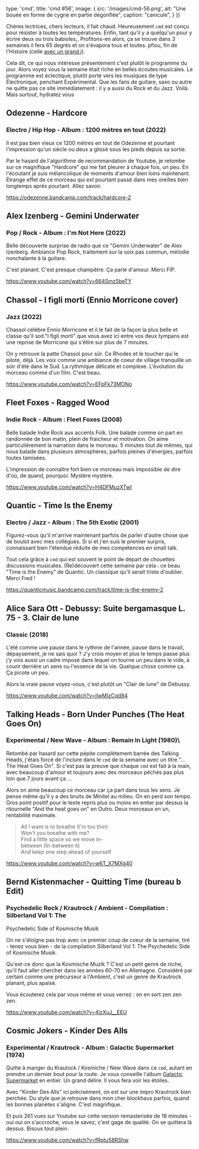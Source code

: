 

  type: 'cmd',
  title: 'cmd #56',
  image: {
    src: '/images/cmd-56.png',
    alt: "Une bouée en forme de cygne en partie dégonflée",
    caption: "canicule",
  }
})


Chères lectrices, chers lecteurs, il fait chaud. Heureusement `cmd` est conçu
pour résister à toutes les températures. Enfin, tant qu'il y a quelqu'un pour y
écrire deux ou trois babioles,. Profitons-en alors, ça se trouve dans 3 semaines
il fera 65 degrés et on s'évapora tous et toutes. pfiou, fin de l'Histoire
(celle [avec un grand
i](https://www.instagram.com/l_histoire_avec_un_grand_i/)).

Cela dit, ce qui nous intéresse présentement c'est plutôt le programme du jour.
Alors voyez vous la semaine était riche en belles écoutes musicales. Le
programme est éclectique, plutôt porté vers les musiques de type Électronique,
penchant Expérimental. Que les fans de guitare, saxo ou autre ne quitte pas ce
site immédiatement : il y a aussi du Rock et du Jazz. Voilà. Mais surtout,
hydratez vous



## Odezenne - Hardcore

### Electro / Hip Hop - Album : 1200 mètres en tout (2022)

Il est pas bien vieux ce 1200 mètres en tout de Odezenne et pourtant
l'impression qu'un siècle ou deux a glissé sous les pieds depuis sa sortie.

Par le hasard de l'algorithme de recommandation de Youtube, je retombe sur ce
magnifique "Hardcore" qui me fait pleurer à chaque fois, un peu. En l'écoutant
je suis mélancolique de moments d'amour bien loins maintenant. Étrange effet de
ce morceau qui est pourtant passé dans mes oreilles bien longtemps après
pourtant. Allez savoir.

https://odezenne.bandcamp.com/track/hardcore-2



## Alex Izenberg - Gemini Underwater

### Pop / Rock - Album : I'm Not Here (2022)

Belle découverte surprise de radio que ce "Gemini Underwater" de Alex Izenberg.
Ambiance Pop Rock, traitement sur la voix pas commun, mélodie nonchalante à la
guitare.

C'est planant. C'est presque champêtre. Ça parle d'amour. Merci FIP.

https://www.youtube.com/watch?v=664Smz5beTY



## Chassol - I figli morti (Ennio Morricone cover)

### Jazz (2022)

Chassol célèbre Ennio Morricone et il le fait de la façon la plus belle et
classe qu'il soit."I figli morti" que vous avez ici entre vos deux tympans est
une reprise de Morricone qui s'étire sur plus de 7 minutes.

On y retrouve la patte Chassol pour sûr. Ce Rhodes et le toucher qui le pilote,
déjà. Les voix comme une ambiance de coeur de village tranquille un soir d'été
dans le Sud. La rythmique délicate et complexe. L'évolution du morceau comme
d'un film. C'est beau.

https://www.youtube.com/watch?v=EFpFk73MONo



## Fleet Foxes - Ragged Wood

### Indie Rock - Album : Fleet Foxes (2008)

Belle balade Indie Rock aux accents Folk. Une balade comme on part en randonnée
de bon matin, plein de fraicheur et motivation. On aime particulièrement la
narration dans le morceau. 5 minutes tout de mêmes, qui nous balade dans
plusieurs atmosphères, parfois pleines d'énergies, parfois toutes tamisées.

L'impression de connaître fort bien ce morceau mais impossible de dire d'où, de
quand, pourquoi. Mystère mystère.

https://www.youtube.com/watch?v=H4DFMuzXTwI



## Quantic - Time Is the Enemy

### Electro / Jazz - Album : The 5th Exotic (2001)

Figurez-vous qu'il m'arrive maintenant parfois de parler d'autre chose que de
boulot avec mes collègues. Si si et j'en suis le premier surpris, connaissant
bien l'étendue réduite de mes compétences en small talk.

Tout cela grâce à `cmd` qui est souvent le point de départ de chouettes
discussions musicales. (Re)découvert cette semaine par cela : ce beau "Time is
the Enemy" de Quantic. Un classique qu'il serait triste d'oublier. Merci Fred !

https://quanticmusic.bandcamp.com/track/time-is-the-enemy-2



## Alice Sara Ott - Debussy: Suite bergamasque L. 75 - 3. Clair de lune

### Classic (2018)

L'été comme une pause dans le rythme de l'année, pause dans le travail,
dépaysement, je ne sais quoi ? J'y crois moyen et plus le temps passe plus j'y
vois aussi un cadre imposé dans lequel on tourne un peu dans le vide, à courir
derrière un sens ou l'essence de la vie. Quelque chose comme ça. Ça picote un
peu.

Alors la vraie pause voyez-vous, c'est plutôt un "Clair de lune" de Debussy.

https://www.youtube.com/watch?v=iIwMIzCqd84



## Talking Heads - Born Under Punches (The Heat Goes On)

### Experimental / New Wave - Album : Remain In Light (1980)\

Retombé par hasard sur cette pépite complètement barrée des Talking Heads,
j'étais forcé de l'inclure dans le `cmd` de la semaine avec un titre "... The
Heat Goes On". Si c'est pas la preuve que chaque `cmd` est fait à la main, avec
beaucoup d'amour et toujours avec des morceaux pêchés pas plus loin que 7 jours
avant ça ...

Alors on aime beaucoup ce morceau car ça part dans tous les sens. Je pense même
qu'il y a des bruits de Minitel au milieu. On en perd son tempo. Gros point
positif pour le texte repris plus ou moins en entier par dessus la ritournelle
"And the heat goes on" en Outro. Deux morceaux en un, rentabilité maximale.

> All I want is to breathe (I'm too thin)<br/>
> Won't you breathe with me?<br/>
> Find a little space so we move in-<br/>
> between (In-between it)<br/>
> And keep one step ahead of yourself

https://www.youtube.com/watch?v=w6T_X7MXg40



## Bernd Kistenmacher - Quitting Time (bureau b Edit)

### Psychedelic Rock / Krautrock / Ambient - Compilation : Silberland Vol 1: The
Psychedelic Side of Kosmische Musik

On ne s'éloigne pas trop avec ce premier coup de coeur de la semaine, tiré -
tenez vous bien - de la compilation Silberland Vol 1: The Psychedelic Side of
Kosmische Musik.

Qu'est-ce donc que la Kosmische Muzik ? C'est un petit genre de niche, qu'il
faut aller chercher dans les années 60-70 en Allemagne. Considéré par certain
comme une précurseur à l'Ambient, c'est un genre de Krautrock planant, plus
apaisé.

Vous écouterez cela par vous même et vous verrez : on en sort zen zen zen.

https://www.youtube.com/watch?v=4lzXuJ__EEU



## Cosmic Jokers - Kinder Des Alls

### Experimental / Krautrock - Album : Galactic Supermarket (1974)

Quitte à manger du Krautock / Kosmiche / New Wave dans ce `cmd`, autant en
prendre un dernier bout pour la route. Je vous conseille l'album [Galactic
Supermarket](https://open.spotify.com/album/3TtDaRVklyNnAQbSCkhG1p) en entier.
Un grand délire. Il vous fera voir les étoiles.

Avec "Kinder Des Alls" ici précisément, on est sur une impro Krautrock bien
perchée. Du style que je retrouve dans mon cher blockhaus parfois, quand les
bonnes planètes s'aligne. C'est magnifique.

Et puis 261 vues sur Youtube sur cette version remasterisée de 18 minutes - oui
oui on s'accroche, vous le savez, c'est gage de qualité. On se quittera là
dessus. Bisous tout plein.

https://www.youtube.com/watch?v=fRptu58RShw



